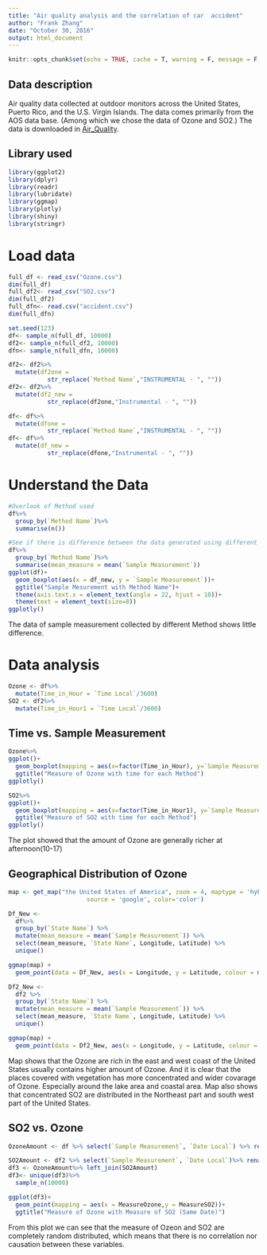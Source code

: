 ```yaml
---
title: "Air quality analysis and the correlation of car  accident"
author: "Frank Zhang"
date: "October 30, 2016"
output: html_document
---
```


```r
knitr::opts_chunk$set(echo = TRUE, cache = T, warning = F, message = F, cache.lazy = FALSE)
```

## Data description
Air quality data collected at outdoor monitors across the United States, Puerto Rico, and the U.S. Virgin Islands. The data comes primarily from the AOS data base. (Among which we chose the data of Ozone and SO2.) The data is downloaded in
[Air_Quality](https://aqsdr1.epa.gov/aqsweb/aqstmp/airdata/download_files.html#Raw).


## Library used
```r
library(ggplot2)
library(dplyr)
library(readr)
library(lubridate)
library(ggmap)
library(plotly)
library(shiny)
library(stringr)
```


# Load data

```r
full_df <- read_csv("Ozone.csv")
dim(full_df)
full_df2<- read_csv("SO2.csv")
dim(full_df2)
full_dfn<- read.csv("accident.csv")
dim(full_dfn)
```

```r
set.seed(123)
df<- sample_n(full_df, 10000)
df2<- sample_n(full_df2, 10000)
dfn<- sample_n(full_dfn, 10000)
```

```r
df2<- df2%>%
  mutate(df2one = 
           str_replace(`Method Name`,"INSTRUMENTAL - ", ""))
df2<- df2%>%
  mutate(df2_new = 
           str_replace(df2one,"Instrumental - ", ""))

df<- df%>%
  mutate(dfone = 
           str_replace(`Method Name`,"INSTRUMENTAL - ", ""))
df<- df%>%
  mutate(df_new = 
           str_replace(dfone,"Instrumental - ", ""))

```

# Understand the Data
```r
#Overlook of Method used
df%>%
  group_by(`Method Name`)%>%
  summarise(n())
```

```r
#See if there is difference between the data generated using different Method.
df%>%
  group_by(`Method Name`)%>%
  summarise(mean_measure = mean(`Sample Measurement`))
ggplot(df)+
  geom_boxplot(aes(x = df_new, y = `Sample Measurement`))+
  ggtitle("Sample Mesurement with Method Name")+
  theme(axis.text.x = element_text(angle = 22, hjust = 10))+
  theme(text = element_text(size=8))
ggplotly()
```

The data of sample measurement collected by different Method shows little difference. 

# Data analysis
```r
Ozone <- df%>%
  mutate(Time_in_Hour = `Time Local`/3600)
SO2 <- df2%>%
  mutate(Time_in_Hour1 = `Time Local`/3600)
```

## Time vs. Sample Measurement
```r
Ozone%>%
ggplot()+
  geom_boxplot(mapping = aes(x=factor(Time_in_Hour), y=`Sample Measurement`)) +
  ggtitle("Measure of Ozone with time for each Method")
ggplotly()
```

```r
SO2%>%
ggplot()+
  geom_boxplot(mapping = aes(x=factor(Time_in_Hour1), y=`Sample Measurement`)) +
  ggtitle("Measure of SO2 with time for each Method")
ggplotly()
```
The plot showed that the amount of Ozone are generally richer at afternoon(10-17)

## Geographical Distribution of Ozone
```r
map <- get_map("the United States of America", zoom = 4, maptype = 'hybrid',
                      source = 'google', color='color')

Df_New <- 
  df%>%
  group_by(`State Name`) %>%
  mutate(mean_measure = mean(`Sample Measurement`)) %>%
  select(mean_measure, `State Name`, Longitude, Latitude) %>%
  unique()

ggmap(map) + 
  geom_point(data = Df_New, aes(x = Longitude, y = Latitude, colour = mean_measure), size = 3, alpha = 0.5)

Df2_New <- 
  df2 %>%
  group_by(`State Name`) %>%
  mutate(mean_measure = mean(`Sample Measurement`)) %>%
  select(mean_measure, `State Name`, Longitude, Latitude) %>%
  unique()

ggmap(map) + 
  geom_point(data = Df2_New, aes(x = Longitude, y = Latitude, colour = mean_measure), size = 3, alpha = 0.5)
```
Map shows that the Ozone are rich in the east and west coast of the United States usually contains higher amount of Ozone. And it is clear that the places covered with vegetation has more concentrated and wider covarage of Ozone. Especially around the lake area and coastal area.
Map also shows that concentrated SO2 are distributed in the Northeast part and south west part of the United States. 

## SO2 vs. Ozone
```r
OzoneAmount <- df %>% select(`Sample Measurement`, `Date Local`) %>% rename("MeasureOzone" = `Sample Measurement`)

SO2Amount <- df2 %>% select(`Sample Measurement`, `Date Local`)%>% rename("MeasureSO2" = `Sample Measurement`)
df3 <- OzoneAmount%>% left_join(SO2Amount)
df3<- unique(df3)%>%
  sample_n(10000)
```

```r
ggplot(df3)+
  geom_point(mapping = aes(x = MeasureOzone,y = MeasureSO2))+
  ggtitle("Measure of Ozone with Measure of SO2 (Same Date)")
```
From this plot we can see that the measure of Ozeon and SO2 are completely random distributed, which means that there is no correlation nor causation between these variables.

